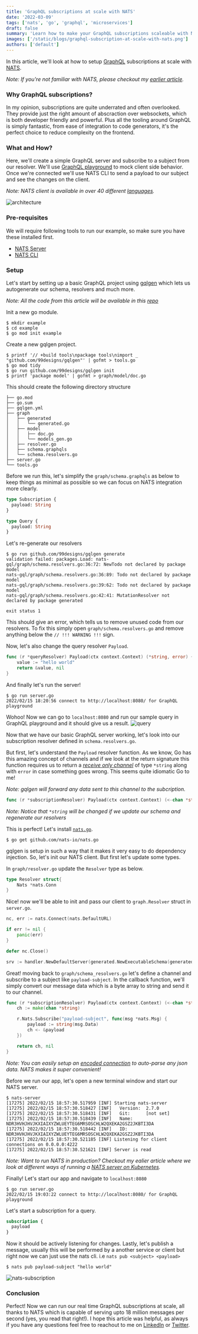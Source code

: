 ```yaml
---
title: 'GraphQL subscriptions at scale with NATS'
date: '2022-03-09'
tags: ['nats', 'go', 'graphql', 'microservices']
draft: false
summary: 'Learn how to make your GraphQL subscriptions scaleable with NATS'
images: ['/static/blogs/graphql-subscription-at-scale-with-nats.png']
authors: ['default']
---
```


In this article, we'll look at how to setup [GraphQL](https://graphql.org/) subscriptions at scale with [NATS](https://nats.io/).

_Note: If you're not familiar with NATS, please checkout my [earlier article](https://karanpratapsingh.com/blog/distributed-messaging-nats)._

### Why GraphQL subscriptions?

In my opinion, subscriptions are quite underrated and often overlooked. They provide just the right amount of abscraction over websockets, which is both developer friendly and powerful. Plus all the tooling around GraphQL is simply fantastic, from ease of integration to code generators, it's the perfect choice to reduce complexity on the frontend.

### What and How?

Here, we'll create a simple GraphQL server and subscribe to a subject from our resolver. We'll use [GraphQL playground](https://github.com/graphql/graphql-playground) to mock client side behavior. Once we're connected we'll use NATS CLI to send a payload to our subject and see the changes on the client.

_Note: NATS client is available in over 40 different [languages](https://nats.io/download/#clients)._

![architecture](https://dev-to-uploads.s3.amazonaws.com/uploads/articles/u005osvssv3g4vda3a4p.png)

### Pre-requisites

We will require following tools to run our example, so make sure you have these installed first.

- [NATS Server](https://nats.io/download/)
- [NATS CLI](https://github.com/nats-io/natscli)

### Setup

Let's start by setting up a basic GraphQL project using [gqlgen](https://github.com/99designs/gqlgen) which lets us autogenerate our schema, resolvers and much more.

_Note: All the code from this article will be available in this [repo](https://github.com/karanpratapsingh/tutorials/tree/master/go/nats-gql)_

Init a new go module.

```
$ mkdir example
$ cd example
$ go mod init example
```

Create a new gqlgen project.

```
$ printf '// +build tools\npackage tools\nimport _ "github.com/99designs/gqlgen"' | gofmt > tools.go
$ go mod tidy
$ go run github.com/99designs/gqlgen init
$ printf 'package model' | gofmt > graph/model/doc.go
```

This should create the following directory structure

```
├── go.mod
├── go.sum
├── gqlgen.yml
├── graph
│   ├── generated
│   │   └── generated.go
│   ├── model
│   │   ├── doc.go
│   │   └── models_gen.go
│   ├── resolver.go
│   ├── schema.graphqls
│   └── schema.resolvers.go
├── server.go
└── tools.go
```

Before we run this, let's simplify the `graph/schema.graphqls` as below to keep things as minimal as possible so we can focus on NATS integration more clearly.

```graphql
type Subscription {
  payload: String
}

type Query {
  payload: String
}
```

Let's re-generate our resolvers

```
$ go run github.com/99designs/gqlgen generate
validation failed: packages.Load: nats-gql/graph/schema.resolvers.go:36:72: NewTodo not declared by package model
nats-gql/graph/schema.resolvers.go:36:89: Todo not declared by package model
nats-gql/graph/schema.resolvers.go:39:62: Todo not declared by package model
nats-gql/graph/schema.resolvers.go:42:41: MutationResolver not declared by package generated

exit status 1
```

This should give an error, which tells us to remove unused code from our resolvers. To fix this simply open `graph/schema.resolvers.go` and remove anything below the `// !!! WARNING !!!` sign.

Now, let's also change the query resolver `Payload`.

```go
func (r *queryResolver) Payload(ctx context.Context) (*string, error) {
	value := "hello world"
	return &value, nil
}
```

And finally let's run the server!

```
$ go run server.go
2022/02/15 18:20:56 connect to http://localhost:8080/ for GraphQL playground
```

Wohoo! Now we can go to `localhost:8080` and run our sample query in GraphQL playground and it should give us a result.
![query](https://dev-to-uploads.s3.amazonaws.com/uploads/articles/py10so016qcb4tbks16a.png)

Now that we have our basic GraphQL server working, let's look into our subscription resolver defined in `schema.resolvers.go`.

But first, let's understand the `Payload` resolver function. As we know, Go has this amazing concept of channels and if we look at the return signature this function requires us to return a [_receive only channel_](https://www.sohamkamani.com/golang/channels/) of type `*string` along with `error` in case something goes wrong. This seems quite idiomatic Go to me!

_Note: gqlgen will forward any data sent to this channel to the subcription._

```go
func (r *subscriptionResolver) Payload(ctx context.Context) (<-chan *string, error)
```

_Note: Notice that `*string` will be changed if we update our schema and regenerate our resolvers_

This is perfect! Let's install [`nats.go`](github.com/nats-io/nats.go).

```
$ go get github.com/nats-io/nats.go
```

gqlgen is setup in such a way that it makes it very easy to do dependency injection. So, let's init our NATS client. But first let's update some types.

In `graph/resolver.go` update the `Resolver` type as below.

```go
type Resolver struct{
	Nats *nats.Conn
}
```

Nice! now we'll be able to init and pass our client to `graph.Resolver` struct in `server.go`.

```go
nc, err := nats.Connect(nats.DefaultURL)

if err != nil {
	panic(err)
}

defer nc.Close()

srv := handler.NewDefaultServer(generated.NewExecutableSchema(generated.Config{Resolvers: &graph.Resolver{nc}}))
```

Great! moving back to `graph/schema_resolvers.go` let's define a channel and subscribe to a subject like `payload-subject`. In the callback function, we'll simply convert our message data which is a byte array to string and send it to our channel.

```go
func (r *subscriptionResolver) Payload(ctx context.Context) (<-chan *string, error) {
	ch := make(chan *string)

	r.Nats.Subscribe("payload-subject", func(msg *nats.Msg) {
		payload := string(msg.Data)
		ch <- &payload
	})

	return ch, nil
}
```

_Note: You can easily setup an [encoded connection](https://docs.nats.io/using-nats/developer/sending/structure) to auto-parse any json data. NATS makes it super convenient!_

Before we run our app, let's open a new terminal window and start our NATS server.

```
$ nats-server
[17275] 2022/02/15 18:57:30.517959 [INF] Starting nats-server
[17275] 2022/02/15 18:57:30.518427 [INF]   Version:  2.7.0
[17275] 2022/02/15 18:57:30.518431 [INF]   Git:      [not set]
[17275] 2022/02/15 18:57:30.518439 [INF]   Name:     NDR3HVHJHVJKXIAIXYZWLUEYTEG6MRSOSCHLW2QXEKA2GSZ2JKBTI3DA
[17275] 2022/02/15 18:57:30.518442 [INF]   ID:       NDR3HVHJHVJKXIAIXYZWLUEYTEG6MRSOSCHLW2QXEKA2GSZ2JKBTI3DA
[17275] 2022/02/15 18:57:30.521185 [INF] Listening for client connections on 0.0.0.0:4222
[17275] 2022/02/15 18:57:30.521621 [INF] Server is read
```

_Note: Want to run NATS in production? Checkout my ealier article where we look at different ways of running a [NATS server on Kubernetes](https://karanpratapsingh.com/blog/nats-with-kubernetes-3bmc)._

Finally! Let's start our app and navigate to `localhost:8080`

```
$ go run server.go
2022/02/15 19:03:22 connect to http://localhost:8080/ for GraphQL playground
```

Let's start a subscription for a query.

```graphql
subscription {
  payload
}
```

Now it should be actively listening for changes. Lastly, let's publish a message, usually this will be performed by a another service or client but right now we can just use the nats cli. i.e `nats pub <subject> <payload>`

```
$ nats pub payload-subject "hello world"
```

![nats-subscription](https://dev-to-uploads.s3.amazonaws.com/uploads/articles/3g001txcm9elgr7pomhu.gif)

### Conclusion

Perfect! Now we can run our real time GraphQL subscriptions at scale, all thanks to NATS which is capable of serving upto 18 million messages per second (yes, you read that right!). I hope this article was helpful, as always if you have any questions feel free to reachout to me on [LinkedIn](https://www.linkedin.com/in/karan99/) or [Twitter](https://twitter.com/karan_6864).

